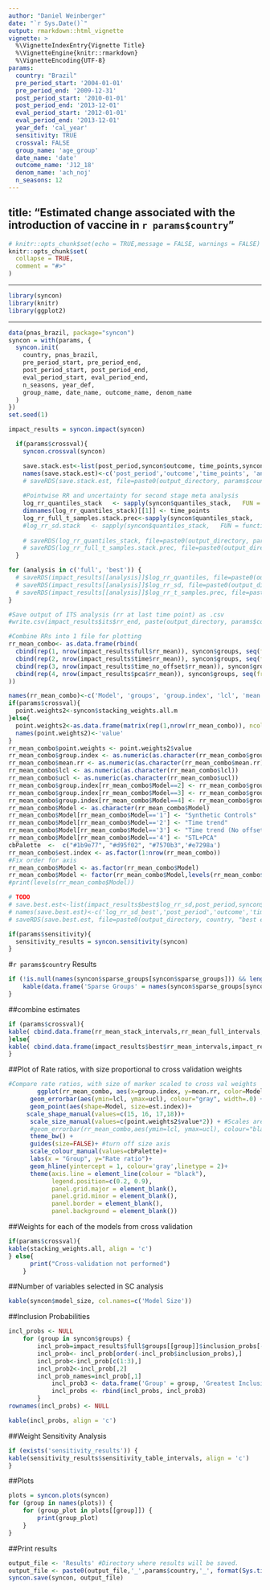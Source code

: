 ```yaml
---
author: "Daniel Weinberger"
date: "`r Sys.Date()`"
output: rmarkdown::html_vignette
vignette: >
  %\VignetteIndexEntry{Vignette Title}
  %\VignetteEngine{knitr::rmarkdown}
  %\VignetteEncoding{UTF-8}
params:
  country: "Brazil"
  pre_period_start: '2004-01-01'
  pre_period_end: '2009-12-31'
  post_period_start: '2010-01-01'
  post_period_end: '2013-12-01'
  eval_period_start: '2012-01-01' 
  eval_period_end: '2013-12-01'
  year_def: 'cal_year'
  sensitivity: TRUE
  crossval: FALSE
  group_name: 'age_group'
  date_name: 'date'
  outcome_name: 'J12_18'  
  denom_name: 'ach_noj' 
  n_seasons: 12
---
```

  title: "Estimated change associated with the introduction of vaccine in `r params$country`"
---

```r
# knitr::opts_chunk$set(echo = TRUE,message = FALSE, warnings = FALSE)
knitr::opts_chunk$set(
  collapse = TRUE,
  comment = "#>"
)
```

---

```r
library(syncon)
library(knitr)
library(ggplot2)
```

---

```r
data(pnas_brazil, package="syncon")
syncon = with(params, {
  syncon.init(
    country, pnas_brazil, 
    pre_period_start, pre_period_end, 
    post_period_start, post_period_end, 
    eval_period_start, eval_period_end, 
    n_seasons, year_def, 
    group_name, date_name, outcome_name, denom_name
  )
})
set.seed(1)
```

```r
impact_results = syncon.impact(syncon)
```

```r
  if(params$crossval){
    syncon.crossval(syncon)

    save.stack.est<-list(post_period,syncon$outcome, time_points,syncon$ann_pred_quantiles_stack, syncon$pred_quantiles_stack,syncon$rr_roll_stack,syncon$rr_mean_stack,syncon$rr_mean_stack_intervals,syncon$cumsum_prevented_stack)
    names(save.stack.est)<-c('post_period','outcome','time_points', 'ann_pred_quantiles_stack', 'pred_quantiles_stack','rr_roll_stack','rr_mean_stack','rr_mean_stack_intervals','cumsum_prevented_stack')
    # saveRDS(save.stack.est, file=paste0(output_directory, params$country, "Stack estimates.rds"))
    
    #Pointwise RR and uncertainty for second stage meta analysis
    log_rr_quantiles_stack   <- sapply(syncon$quantiles_stack,   FUN = function(quantiles) {quantiles$log_rr_full_t_quantiles}, simplify = 'array')
    dimnames(log_rr_quantiles_stack)[[1]] <- time_points
    log_rr_full_t_samples.stack.prec<-sapply(syncon$quantiles_stack,   FUN = function(quantiles) {quantiles$log_rr_full_t_samples.prec.post}, simplify = 'array')
    #log_rr_sd.stack   <- sapply(syncon$quantiles_stack,   FUN = function(quantiles) {quantiles$log_rr_full_t_sd}, simplify = 'array')
    
    # saveRDS(log_rr_quantiles_stack, file=paste0(output_directory, params$country, "_log_rr_quantiles_stack.rds"))
    # saveRDS(log_rr_full_t_samples.stack.prec, file=paste0(output_directory, params$country, "_log_rr_full_t_samples.stack.prec.rds"))
  }
```

```r

for (analysis in c('full', 'best')) {
  # saveRDS(impact_results[[analysis]]$log_rr_quantiles, file=paste0(output_directory, params$country, "_", analysis, "_log_rr_quantiles.rds"))
  # saveRDS(impact_results[[analysis]]$log_rr_sd, file=paste0(output_directory, params$country, "_", analysis, "_log_rr_sd.rds"))
  # saveRDS(impact_results[[analysis]]$log_rr_t_samples.prec, file=paste0(output_directory, params$country, "_", analysis, "_log_rr_t_samples.prec.rds"))
}

#Save output of ITS analysis (rr at last time point) as .csv
#write.csv(impact_results$its$rr_end, paste(output_directory, params$country, 'rr_classic_its.csv', sep = ''))

#Combine RRs into 1 file for plotting
rr_mean_combo<- as.data.frame(rbind(
  cbind(rep(1, nrow(impact_results$full$rr_mean)), syncon$groups, seq(from=1, by=1, length.out=nrow(impact_results$full$rr_mean)), impact_results$full$rr_mean),
  cbind(rep(2, nrow(impact_results$time$rr_mean)), syncon$groups, seq(from=1, by=1, length.out=nrow(impact_results$time$rr_mean)), impact_results$time$rr_mean),
  cbind(rep(3, nrow(impact_results$time_no_offset$rr_mean)), syncon$groups, seq(from=1, by=1, length.out=nrow(impact_results$time_no_offset$rr_mean)), impact_results$time_no_offset$rr_mean),
  cbind(rep(4, nrow(impact_results$pca$rr_mean)), syncon$groups, seq(from=1, by=1, length.out=nrow(impact_results$pca$rr_mean)), impact_results$pca$rr_mean)
))

names(rr_mean_combo)<-c('Model', 'groups', 'group.index', 'lcl', 'mean.rr', 'ucl')
if(params$crossval){
  point.weights2<-syncon$stacking_weights.all.m
}else{
  point.weights2<-as.data.frame(matrix(rep(1,nrow(rr_mean_combo)), ncol=1))
  names(point.weights2)<-'value'
}
rr_mean_combo$point.weights <- point.weights2$value
rr_mean_combo$group.index <- as.numeric(as.character(rr_mean_combo$group.index))
rr_mean_combo$mean.rr <- as.numeric(as.character(rr_mean_combo$mean.rr))
rr_mean_combo$lcl <- as.numeric(as.character(rr_mean_combo$lcl))
rr_mean_combo$ucl <- as.numeric(as.character(rr_mean_combo$ucl))
rr_mean_combo$group.index[rr_mean_combo$Model==2] <- rr_mean_combo$group.index[rr_mean_combo$Model==2]+0.15
rr_mean_combo$group.index[rr_mean_combo$Model==3] <- rr_mean_combo$group.index[rr_mean_combo$Model==3]+0.3
rr_mean_combo$group.index[rr_mean_combo$Model==4] <- rr_mean_combo$group.index[rr_mean_combo$Model==4]+0.45
rr_mean_combo$Model <- as.character(rr_mean_combo$Model)
rr_mean_combo$Model[rr_mean_combo$Model=='1'] <- "Synthetic Controls"
rr_mean_combo$Model[rr_mean_combo$Model=='2'] <- "Time trend"
rr_mean_combo$Model[rr_mean_combo$Model=='3'] <- "Time trend (No offset)"
rr_mean_combo$Model[rr_mean_combo$Model=='4'] <- "STL+PCA"
cbPalette  <-  c("#1b9e77", "#d95f02", "#7570b3",'#e7298a')
rr_mean_combo$est.index <- as.factor(1:nrow(rr_mean_combo))
#Fix order for axis
rr_mean_combo$Model <- as.factor(rr_mean_combo$Model)
rr_mean_combo$Model <- factor(rr_mean_combo$Model,levels(rr_mean_combo$Model)[c(2,3,4,1)])
#print(levels(rr_mean_combo$Model))

# TODO
# save.best.est<-list(impact_results$best$log_rr_sd,post_period,syncon$outcome, syncon$time_points,impact_results$best$ann_pred_quantiles, impact_results$best$pred_quantiles,impact_results$best$rr_roll,impact_results$best$rr_mean,impact_results$best$rr_mean_intervals,impact_results$best$cumsum_prevented)
# names(save.best.est)<-c('log_rr_sd_best','post_period','outcome','time_points', 'ann_pred_quantiles_best', 'pred_quantiles_best','rr_roll_best','rr_mean_best','rr_mean_best_intervals','cumsum_prevented_best')
# saveRDS(save.best.est, file=paste0(output_directory, country, "best estimates.rds"))

```

```r
if(params$sensitivity){
  sensitivity_results = syncon.sensitivity(syncon)
}

```


#`r params$country` Results

```r
if (!is.null(names(syncon$sparse_groups[syncon$sparse_groups])) && length(names(syncon$sparse_groups[syncon$sparse_groups])) != 0) {
	kable(data.frame('Sparse Groups' = names(syncon$sparse_groups[syncon$sparse_groups]), check.names = FALSE), align = 'c')
}
```

##combine estimates
```r
if (params$crossval){
kable( cbind.data.frame(rr_mean_stack_intervals,rr_mean_full_intervals,rr_mean_time_intervals,rr_mean_time_no_offset_intervals,rr_mean_its_intervals, rr_mean_pca_intervals), align = 'c')
}else{
kable( cbind.data.frame(impact_results$best$rr_mean_intervals,impact_results$full$rr_mean_intervals,impact_results$time$rr_mean_intervals,impact_results$time_no_offset$rr_mean_intervals,impact_results$its$rr_mean_intervals, impact_results$pca$rr_mean_intervals), align = 'c')  
}
```

##Plot of Rate ratios, with size proportional to cross validation weights
```r
#Compare rate ratios, with size of marker scaled to cross val weights
		ggplot(rr_mean_combo, aes(x=group.index, y=mean.rr, color=Model,group=Model)) + 
	  geom_errorbar(aes(ymin=lcl, ymax=ucl), colour="gray", width=.0) +
	  geom_point(aes(shape=Model, size=est.index))+
     scale_shape_manual(values=c(15, 16, 17,18))+
	  scale_size_manual(values=c(point.weights2$value*2)) + #Scales area, which is optimal for bubbl plot
	  #geom_errorbar(rr_mean_combo,aes(ymin=lcl, ymax=ucl), colour="black", width=.1) +
	  theme_bw() +
	  guides(size=FALSE)+ #turn off size axis
	  scale_colour_manual(values=cbPalette)+
	  labs(x = "Group", y="Rate ratio")+
	  geom_hline(yintercept = 1, colour='gray',linetype = 2)+
	  theme(axis.line = element_line(colour = "black"),
	        legend.position=c(0.2, 0.9),
	        panel.grid.major = element_blank(),
	        panel.grid.minor = element_blank(),
	        panel.border = element_blank(),
	        panel.background = element_blank()) 
```

##Weights for each of the models from cross validation
```r
if(params$crossval){
kable(stacking_weights.all, align = 'c')
} else{
      print("Cross-validation not performed")
    }
```
  
##Number of variables selected in SC analysis
```r
kable(syncon$model_size, col.names=c('Model Size'))
```

##Inclusion Probabilities
```r
incl_probs <- NULL
	for (group in syncon$groups) {
	    incl_prob=impact_results$full$groups[[group]]$inclusion_probs[-c(1:(syncon$n_seasons-1)),]
	    incl_prob<- incl_prob[order(-incl_prob$inclusion_probs),]
	    incl_prob<-incl_prob[c(1:3),]
	    incl_prob2<-incl_prob[,2]
	    incl_prob_names=incl_prob[,1]
			incl_prob3 <- data.frame('Group' = group, 'Greatest Inclusion Variable' = incl_prob_names[1], 'Greatest Inclusion Probability' = incl_prob2[1], 'Second Greatest Inclusion Variable' = incl_prob_names[2], 'Second Greatest Inclusion Probability' = incl_prob2[2], 'Third Greatest Inclusion Variable' = incl_prob_names[3], 'Third Greatest Inclusion Probability' = incl_prob2[3], check.names = FALSE)
			incl_probs <- rbind(incl_probs, incl_prob3)
		}
rownames(incl_probs) <- NULL
```

```r
kable(incl_probs, align = 'c')
```

##Weight Sensitivity Analysis
```r
if (exists('sensitivity_results')) {
kable(sensitivity_results$sensitivity_table_intervals, align = 'c')
}
```


##Plots
```r
plots = syncon.plots(syncon)
for (group in names(plots)) {
	for (group_plot in plots[[group]]) {
		print(group_plot)
	}
}

```

##Print results
```r

output_file <- 'Results' #Directory where results will be saved.
output_file <- paste0(output_file,'_',params$country,'_', format(Sys.time(), '%Y-%m-%d-%H%M%S'), ".Rds")
syncon.save(syncon, output_file)

```